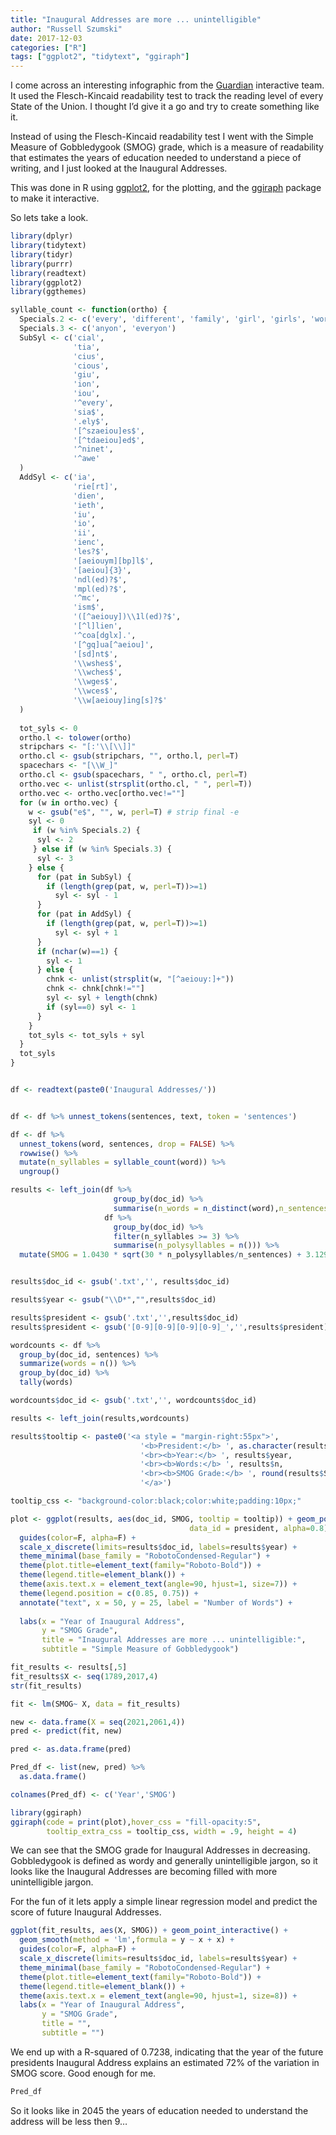 ```yaml
---
title: "Inaugural Addresses are more ... unintelligible"
author: "Russell Szumski"
date: 2017-12-03
categories: ["R"]
tags: ["ggplot2", "tidytext", "ggiraph"]
---
```


I come across an interesting infographic from the [Guardian](https://www.theguardian.com/world/interactive/2013/feb/12/state-of-the-union-reading-level) interactive team. It used the Flesch-Kincaid readability test to track the reading level of every State of the Union. I thought I'd give it a go and try to create something like it.

Instead of using the Flesch-Kincaid readability test I went with the Simple Measure of Gobbledygook (SMOG) grade, which is a measure of readability that estimates the years of education needed to understand a piece of writing, and I just looked at the Inaugural Addresses. 

This was done in R using [ggplot2](https://github.com/tidyverse/ggplot2), for the plotting, and the [ggiraph](https://github.com/davidgohel/ggiraph) package to make it interactive. 


So lets take a look.  

```r

library(dplyr)
library(tidytext)
library(tidyr)
library(purrr)
library(readtext)
library(ggplot2)
library(ggthemes)

syllable_count <- function(ortho) {
  Specials.2 <- c('every', 'different', 'family', 'girl', 'girls', 'world', 'worlds', 'bein', 'being', 'something', 'mkay', 'mayb')
  Specials.3 <- c('anyon', 'everyon')
  SubSyl <- c('cial',
              'tia',
              'cius',
              'cious',
              'giu',              
              'ion',
              'iou',
              '^every',           
              'sia$',
              '.ely$',            
              '[^szaeiou]es$',    
              '[^tdaeiou]ed$',    
              '^ninet',           
              '^awe'				
  )
  AddSyl <- c('ia',
              'rie[rt]',
              'dien',
              'ieth',
              'iu',
              'io',
              'ii',
              'ienc',	      
              'les?$',
              '[aeiouym][bp]l$',  
              '[aeiou]{3}',       
              'ndl(ed)?$',        
              'mpl(ed)?$',	    
              '^mc',				
              'ism$',             
              '([^aeiouy])\\1l(ed)?$',  
              '[^l]lien',         
              '^coa[dglx].',      
              '[^gq]ua[^aeiou]',  
              '[sd]nt$',          
              '\\wshes$',          
              '\\wches$',          
              '\\wges$',          
              '\\wces$',	      
              '\\w[aeiouy]ing[s]?$' 
  )
  
  tot_syls <- 0
  ortho.l <- tolower(ortho)
  stripchars <- "[:'\\[\\]]"
  ortho.cl <- gsub(stripchars, "", ortho.l, perl=T)
  spacechars <- "[\\W_]" 
  ortho.cl <- gsub(spacechars, " ", ortho.cl, perl=T)
  ortho.vec <- unlist(strsplit(ortho.cl, " ", perl=T))
  ortho.vec <- ortho.vec[ortho.vec!=""]
  for (w in ortho.vec) {
    w <- gsub("e$", "", w, perl=T) # strip final -e
    syl <- 0
     if (w %in% Specials.2) {
      syl <- 2
     } else if (w %in% Specials.3) {
      syl <- 3
    } else {
      for (pat in SubSyl) {
        if (length(grep(pat, w, perl=T))>=1) 
          syl <- syl - 1
      }
      for (pat in AddSyl) {
        if (length(grep(pat, w, perl=T))>=1) 
          syl <- syl + 1
      }
      if (nchar(w)==1) {
        syl <- 1
      } else {
        chnk <- unlist(strsplit(w, "[^aeiouy:]+"))
        chnk <- chnk[chnk!=""]
        syl <- syl + length(chnk)
        if (syl==0) syl <- 1
      }
    }
    tot_syls <- tot_syls + syl
  }
  tot_syls
}


df <- readtext(paste0('Inaugural Addresses/'))


df <- df %>% unnest_tokens(sentences, text, token = 'sentences')

df <- df %>%
  unnest_tokens(word, sentences, drop = FALSE) %>%
  rowwise() %>%
  mutate(n_syllables = syllable_count(word)) %>%
  ungroup()

results <- left_join(df %>%
                       group_by(doc_id) %>%
                       summarise(n_words = n_distinct(word),n_sentences = n_distinct(sentences)),
                     df %>% 
                       group_by(doc_id) %>% 
                       filter(n_syllables >= 3) %>% 
                       summarise(n_polysyllables = n())) %>%
  mutate(SMOG = 1.0430 * sqrt(30 * n_polysyllables/n_sentences) + 3.1291)


results$doc_id <- gsub('.txt','', results$doc_id)

results$year <- gsub("\\D*","",results$doc_id)

results$president <- gsub('.txt','',results$doc_id) 
results$president <- gsub('[0-9][0-9][0-9][0-9]_','',results$president)

wordcounts <- df %>%
  group_by(doc_id, sentences) %>%
  summarize(words = n()) %>%
  group_by(doc_id) %>%
  tally(words)

wordcounts$doc_id <- gsub('.txt','', wordcounts$doc_id)

results <- left_join(results,wordcounts)

results$tooltip <- paste0('<a style = "margin-right:55px">',
                             '<b>President:</b> ', as.character(results$president),
                             '<br><b>Year:</b> ', results$year,
                             '<br><b>Words:</b> ', results$n,
                             '<br><b>SMOG Grade:</b> ', round(results$SMOG, 2),
                             '</a>')

tooltip_css <- "background-color:black;color:white;padding:10px;"

plot <- ggplot(results, aes(doc_id, SMOG, tooltip = tooltip)) + geom_point_interactive(aes(size = n, color=president,
                                        data_id = president, alpha=0.8)) + 
  guides(color=F, alpha=F) +
  scale_x_discrete(limits=results$doc_id, labels=results$year) +
  theme_minimal(base_family = "RobotoCondensed-Regular") +
  theme(plot.title=element_text(family="Roboto-Bold")) +
  theme(legend.title=element_blank()) +
  theme(axis.text.x = element_text(angle=90, hjust=1, size=7)) +
  theme(legend.position = c(0.85, 0.75)) +
  annotate("text", x = 50, y = 25, label = "Number of Words") +
  
  labs(x = "Year of Inaugural Address",
       y = "SMOG Grade",
       title = "Inaugural Addresses are more ... unintelligible:",
       subtitle = "Simple Measure of Gobbledygook")

fit_results <- results[,5]
fit_results$X <- seq(1789,2017,4)
str(fit_results)

fit <- lm(SMOG~ X, data = fit_results)

new <- data.frame(X = seq(2021,2061,4))
pred <- predict(fit, new)

pred <- as.data.frame(pred)

Pred_df <- list(new, pred) %>%
  as.data.frame()

colnames(Pred_df) <- c('Year','SMOG')
```


```r
library(ggiraph)
ggiraph(code = print(plot),hover_css = "fill-opacity:5",
        tooltip_extra_css = tooltip_css, width = .9, height = 4)
```

We can see that the SMOG grade for Inaugural Addresses in decreasing. Gobbledygook is defined as wordy and generally unintelligible jargon, so it looks like the Inaugural Addresses are becoming filled with more unintelligible jargon.

For the fun of it lets apply a simple linear regression model and predict the score of future Inaugural Addresses.

```r

ggplot(fit_results, aes(X, SMOG)) + geom_point_interactive() +
  geom_smooth(method = 'lm',formula = y ~ x + x) +
  guides(color=F, alpha=F) +
  scale_x_discrete(limits=results$doc_id, labels=results$year) +
  theme_minimal(base_family = "RobotoCondensed-Regular") +
  theme(plot.title=element_text(family="Roboto-Bold")) +
  theme(legend.title=element_blank()) +
  theme(axis.text.x = element_text(angle=90, hjust=1, size=8)) +
  labs(x = "Year of Inaugural Address",
       y = "SMOG Grade",
       title = "",
       subtitle = "")
```

We end up with a R-squared of 0.7238, indicating that the year of the future presidents Inaugural Address explains an estimated 72% of the variation in SMOG score. Good enough for me. 

```r
Pred_df
```

So it looks like in 2045 the years of education needed to understand the address will be less then 9...